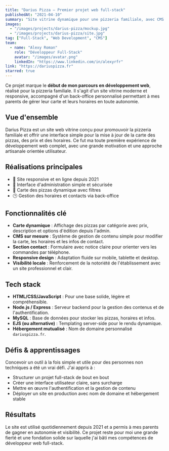 ```yaml
---
title: "Darius Pizza – Premier projet web full-stack"
publishedAt: "2021-04-10"
summary: "Site vitrine dynamique pour une pizzeria familiale, avec CMS intégré"
images:
  - "/images/projects/darius-pizza/mockup.jpg"
  - "/images/projects/darius-pizza/site.jpg"
tag: ["Full-Stack", "Web Development", "CMS"]
team:
  - name: "Alexy Roman"
    role: "Développeur Full-Stack"
    avatar: "/images/avatar.png"
    linkedIn: "https://www.linkedin.com/in/alexyrfr"
link: "https://dariuspizza.fr"
starred: true
---
```


Ce projet marque le **début de mon parcours en développement web**, réalisé pour la pizzeria familiale. Il s'agit d'un site vitrine moderne et responsive, accompagné d'un back-office personnalisé permettant à mes parents de gérer leur carte et leurs horaires en toute autonomie.

## Vue d'ensemble

Darius Pizza est un site web vitrine conçu pour promouvoir la pizzeria familiale et offrir une interface simple pour la mise à jour de la carte des pizzas, des prix et des horaires. Ce fut ma toute première expérience de développement web complet, avec une grande motivation et une approche artisanale orientée utilisateur.

## Réalisations principales

- 📱 Site responsive et en ligne depuis 2021
- 🔐 Interface d'administration simple et sécurisée
- 🍕 Carte des pizzas dynamique avec filtres
- 🕒 Gestion des horaires et contacts via back-office

## Fonctionnalités clé

- **Carte dynamique** : Affichage des pizzas par catégorie avec prix, description et options d'édition depuis l'admin.
- **CMS sur mesure** : Système de gestion de contenu simple pour modifier la carte, les horaires et les infos de contact.
- **Section contact** : Formulaire avec notice claire pour orienter vers les commandes par téléphone.
- **Responsive design** : Adaptation fluide sur mobile, tablette et desktop.
- **Visibilité locale** : Renforcement de la notoriété de l'établissement avec un site professionnel et clair.

## Tech stack

- **HTML/CSS/JavaScript** : Pour une base solide, légère et compréhensible.
- **Node.js / Express** : Serveur backend pour la gestion des contenus et de l'authentification.
- **MySQL** : Base de données pour stocker les pizzas, horaires et infos.
- **EJS (ou alternative)** : Templating server-side pour le rendu dynamique.
- **Hébergement mutualisé** : Nom de domaine personnalisé `dariuspizza.fr`.

## Défis & apprentissages

Concevoir un outil à la fois simple et utile pour des personnes non techniques a été un vrai défi. J'ai appris à :

- Structurer un projet full-stack de bout en bout
- Créer une interface utilisateur claire, sans surcharge
- Mettre en œuvre l'authentification et la gestion de contenu
- Déployer un site en production avec nom de domaine et hébergement stable

## Résultats

Le site est utilisé quotidiennement depuis 2021 et a permis à mes parents de gagner en autonomie et visibilité. Ce projet reste pour moi une grande fierté et une fondation solide sur laquelle j'ai bâti mes compétences de développeur web full-stack.
